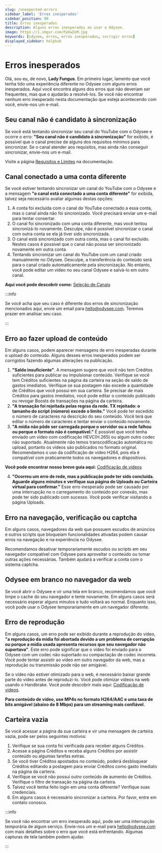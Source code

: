```yaml
---
slug: /unexpected-errors
sidebar_label: 'Erros inesperados'
sidebar_position: 99
title: Erros inesperados
description: Alguns erros inesperados ao usar o Odysee.
image: https://i.imgur.com/FpXwZoM.jpg
keywords: [odysee, erros, erros inesperados, corrigir erros]
displayed_sidebar: helphub
---
```


# Erros inesperados


<FungusCard size="12">
	Olá, sou eu, de novo, <b>Lady Fungus</b>. Em primeiro lugar, lamento que você tenha tido uma experiência diferente no Odysee com alguns erros inesperados. Aqui você encontra alguns dos erros que não deveriam ser frequentes, mas que o ajudarão a resolvê-los. Se você não encontrar nenhum erro inesperado nesta documentação que esteja acontecendo com você, envie-nos um e-mail.
</FungusCard>

## Seu canal não é candidato à sincronização

Se você está tentando sincronizar seu canal do YouTube com o Odysee e ocorre o erro: <b>"Seu canal não é candidato à sincronização"</b> for exibido, é possível que o canal precise de alguns dos requisitos mínimos para sincronizar. Se o canal atender aos requisitos, mas ainda não conseguir sincronizar, envie-nos um e-mail.

Visite a página [Requisitos e Limites](https://help.odysee.tv/pt/category-syncprogram/) na documentação.

## Canal conectado a uma conta diferente

Se você estiver tentando sincronizar um canal do YouTube com o Odysee e a mensagem <b>"o canal está conectado a uma conta diferente"</b> for exibida, talvez seja necessário avaliar algumas destas opções:

1. A conta foi excluída com o canal do YouTube conectado a essa conta, mas o canal ainda não foi sincronizado. Você precisará enviar um e-mail para tentar consertar.
2. O canal foi sincronizado com uma conta diferente, mas você tentou sincronizá-lo novamente. Desculpe, não é possível sincronizar o canal com outra conta se ela já tiver sido sincronizada.
3. O canal está sincronizado com outra conta, mas o canal foi excluído. Nestes casos é possível que o canal não possa ser sincronizado novamente em outra conta.
4. Tentando sincronizar um canal do YouTube com um canal criado manualmente no Odysee. Desculpe, a transferência do conteúdo será para o canal criado automaticamente pela sincronização. No entanto, você pode editar um vídeo no seu canal Odysee e salvá-lo em outro canal.

**Aqui você pode descobrir como:** [Seleção de Canais](https://help.odysee.tv/pt/category-uploading/category-fileuploads/settings/)

:::info

Se você acha que seu caso é diferente dos erros de sincronização mencionados aqui, envie um email para hello@odysee.com. Teremos prazer em analisar seu caso.

:::

## Erro ao fazer upload de conteúdo

Em alguns casos, podem aparecer mensagens de erro inesperadas durante o upload do conteúdo. Alguns desses erros inesperados podem ser corrigidos fazendo algumas alterações na publicação.

1. <b>"Saldo insuficiente"</b>. A mensagem sugere que você não tem Créditos suficientes para publicar ou impulsionar conteúdo. Verifique se você tem Créditos suficientes na página da carteira na seção de saldo de gastos imediatos. Verifique se sua postagem não excede a quantidade de Créditos que você possui em sua carteira. Se precisar de mais Créditos para gastos imediatos, você pode editar o conteúdo publicado ou revogar Boosts de transações na página da carteira.
2. <b>"A transação foi rejeitada pelas regras da rede. TX rejeitado: o tamanho do script (número) excede o limite."</b> Você pode ter excedido o número de caracteres na descrição do seu conteúdo. Você terá que editar o número de caracteres e tentar enviar o conteúdo novamente.
3. <b>"A mídia não pôde ser carregada porque o servidor ou a rede falhou ou porque o formato não é compatível."</b> É possível que você tenha enviado um vídeo com codificação HEVC(H.265) ou algum outro codec não suportado. Atualmente não temos transcodificação automática no upload, portanto os vídeos são publicados no formato original. Recomendamos o uso da codificação de vídeo H264, pois ela é compatível com praticamente todos os navegadores e dispositivos.

**Você pode encontrar nosso breve guia aqui:** [Codificação de vídeos](https://help.odysee.tv/pt/category-uploading/category-fileuploads/encoding/)

4. <b>"Ocorreu um erro de rede, mas a publicação pode ter sido concluída. Aguarde alguns minutos e verifique sua página de Uploads ou Carteira virtual para confirmar."</b> Esse erro inesperado pode ser causado por uma interrupção no o carregamento do conteúdo por conexão, mas pode ter sido publicado com sucesso. Você pode verificar visitando a página Uploads.

## Erro na navegação, verificação ou captcha

Em alguns casos, navegadores da web que possuem escudos de anúncios e outros scripts que bloqueiam funcionalidades ativadas podem causar erros na navegação e na experiência no Odysee.

Recomendamos desativar temporariamente escudos ou scripts em seu navegador compatível com Odysee para aproveitar o conteúdo ou tomar outras ações necessárias. Também ajudará a verificar a conta com o sistema captcha.

## Odysee em branco no navegador da web

Se você abrir o Odysee e vir uma tela em branco, recomendamos que você limpe o cache do seu navegador e tente novamente. Em alguns casos será necessário esperar alguns minutos e tudo voltará ao normal. Enquanto isso, você pode usar o Odysee temporariamente em um navegador diferente.

## Erro de reprodução

Em alguns casos, um erro pode ser exibido durante a reprodução do vídeo, **"a reprodução da mídia foi abortada devido a um problema de corrupção ou porque a mídia usada apresenta recursos que seu navegador não suportava"**. Este erro pode significar que o vídeo foi enviado para o Odysee com um codec não suportado ou compactação de codec incorreta. Você pode tentar assistir ao vídeo em outro navegador da web, mas a reprodução ou transmissão pode não ser amigável.

Se o vídeo não estiver otimizado para a web, é necessário baixar grande parte do vídeo antes de reproduzi-lo. Você pode otimizar vídeos na web usando o Handbrake. Você pode descobrir mais aqui: [Codificação de vídeos](https://help.odysee.tv/pt/category-uploading/category-fileuploads/encoding/).

**Para conteúdo de vídeo, use MP4s no formato H264/AAC e uma taxa de bits amigável (abaixo de 8 Mbps) para um streaming mais confiável.**

## Carteira vazia

Se você acessar a página da sua carteira e vir uma mensagem de carteira vazia, pode ser pelos seguintes motivos:

1. Verifique se sua conta foi verificada para receber alguns Créditos.
2. Acesse a página Créditos e receba alguns Créditos por assistir conteúdo ou algumas tarefas extras.
3. Se você tiver Créditos apostados no conteúdo, poderá desbloquear Créditos editando a postagem para enviar Créditos como gasto imediato na página da carteira.
4. Verifique se você não possui outro conteúdo de aumento de Créditos. Verifique o filtro de transação na página da carteira.
5. Talvez você tenha feito login em uma conta diferente? Verifique suas credenciais.
6. Em alguns casos é necessário sincronizar a carteira. Por favor, entre em contato conosco.

:::info

Se você não encontrar um erro inesperado aqui, pode ser uma interrupção temporária de algum serviço. Envie-nos um e-mail para hello@odysee.com com mais detalhes sobre o erro que você está enfrentando. Algumas capturas de tela também podem ajudar.

:::